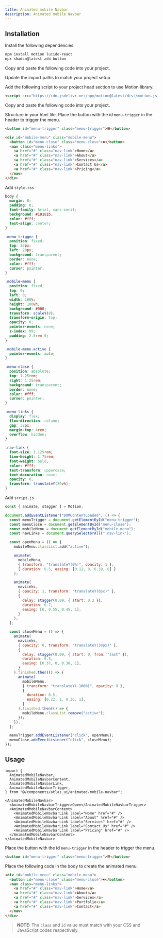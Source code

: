 ```yaml
---
title: Animated mobile Navbar
description: Animated mobile Navbar
---
```


<ComponentPreview
  name="animated-mobile-navbar-demo"
/>

## Installation

<UsageTabs>

<TabsContent value="React/Next">

<Steps>

<Step>Install the following dependencies:</Step>

```bash
npm install motion lucide-react
npx shadcn@latest add button
```

<Step>Copy and paste the following code into your project.</Step>

<ComponentSource name="animated-mobile-navbar" filePath="components/atlas_ui/animated-mobile-navbar.tsx" />

<Step>Update the import paths to match your project setup.</Step>

</Steps>

</TabsContent>

<TabsContent value="JavaScript">

<Steps>

<Step>Add the following script to your project head section to use Motion library.</Step>

```html
<script src="https://cdn.jsdelivr.net/npm/motion@latest/dist/motion.js"></script>
```

<Step>Copy and paste the following code into your project.</Step>

Structure in your html file. Place the button with the id `menu-trigger` in the header to trigger the menu.

```html 
<button id="menu-trigger" class="menu-trigger">☰</button>

<div id="mobile-menu" class="mobile-menu">
  <button id="menu-close" class="menu-close">✖</button>
  <nav class="menu-links">
    <a href="#" class="nav-link">Home</a>
    <a href="#" class="nav-link">About</a>
    <a href="#" class="nav-link">Services</a>
    <a href="#" class="nav-link">Contact Us</a>
    <a href="#" class="nav-link">Pricing</a>
  </nav>
</div>
```

<Step>Add `style.css` </Step>

```css
body {
  margin: 0;
  padding: 0;
  font-family: Arial, sans-serif;
  background: #18181b;
  color: #fff;
  text-align: center;
}

.menu-trigger {
  position: fixed;
  top: 20px;
  left: 20px;
  background: transparent;
  border: none;
  color: #fff;
  cursor: pointer;
}

.mobile-menu {
  position: fixed;
  top: 0;
  left: 0;
  width: 100%;
  height: 100vh;
  background: #000;
  transform: scaleY(0);
  transform-origin: top;
  opacity: 0;
  pointer-events: none;
  z-index: 99;
  padding: 2.5rem 0;
}

.mobile-menu.active {
  pointer-events: auto;
}

.menu-close {
  position: absolute;
  top: 1.25rem;
  right: 1.25rem;
  background: transparent;
  border: none;
  color: #fff;
  cursor: pointer;
}

.menu-links {
  display: flex;
  flex-direction: column;
  gap: 32px;
  margin-top: 4rem;
  overflow: hidden;
}

.nav-link {
  font-size: 1.125rem;
  line-height: 1.75rem;
  font-weight: bold;
  color: #fff;
  text-transform: uppercase;
  text-decoration: none;
  opacity: 0;
  transform: translateY(30vh);
}
```

<Step>Add `script.js`</Step>

```js
const { animate, stagger } = Motion;

document.addEventListener("DOMContentLoaded", () => {
  const menuTrigger = document.getElementById("menu-trigger");
  const menuClose = document.getElementById("menu-close");
  const mobileMenu = document.getElementById("mobile-menu");
  const navLinks = document.querySelectorAll(".nav-link");

  const openMenu = () => {
    mobileMenu.classList.add("active");

    animate(
      mobileMenu,
      { transform: "translateY(0%)", opacity: 1 },
      { duration: 0.5, easing: [0.12, 0, 0.39, 0] }
    );

    animate(
      navLinks,
      { opacity: 1, transform: "translateY(0px)" },
      {
        delay: stagger(0.09, { start: 0.3 }),
        duration: 0.7,
        easing: [0, 0.55, 0.45, 1],
      }
    );
  };

  const closeMenu = () => {
    animate(
      navLinks,
      { opacity: 0, transform: "translateY(30px)" },
      {
        delay: stagger(0.09, { start: 0, from: "last" }),
        duration: 0.5,
        easing: [0.37, 0, 0.36, 1],
      }
    ).finished.then(() => {
      animate(
        mobileMenu,
        { transform: "translateY(-100%)", opacity: 0 },
        {
          duration: 0.5,
          easing: [0.22, 1, 0.36, 1],
        }
      ).finished.then(() => {
        mobileMenu.classList.remove("active");
      });
    });
  };

  menuTrigger.addEventListener("click", openMenu);
  menuClose.addEventListener("click", closeMenu);
});
```

</Steps>

</TabsContent>

</UsageTabs>

## Usage

<UsageTabs>

<TabsContent value="React/Next">

```tsx
import {
  AnimatedMobileNavbar,
  AnimatedMobileNavbarContent,
  AnimatedMobileNavbarLink,
  AnimatedMobileNavbarTrigger,
} from "@/components/atlas_ui/animated-mobile-navbar";
```

```tsx
<AnimatedMobileNavbar>
  <AnimatedMobileNavbarTrigger>Open</AnimatedMobileNavbarTrigger>
  <AnimatedMobileNavbarContent>
    <AnimatedMobileNavbarLink label="Home" href="#" />
    <AnimatedMobileNavbarLink label="About" href="#" />
    <AnimatedMobileNavbarLink label="Services" href="#" />
    <AnimatedMobileNavbarLink label="Contact Us" href="#" />
    <AnimatedMobileNavbarLink label="Pricing" href="#" />
  </AnimatedMobileNavbarContent>
</AnimatedMobileNavbar>
```

</TabsContent>

<TabsContent value="JavaScript">

Place the button with the id `menu-trigger` in the header to trigger the menu.

```html
<button id="menu-trigger" class="menu-trigger">☰</button>
```

Place the following code in the body to create the animated menu.

```html
<div id="mobile-menu" class="mobile-menu">
  <button id="menu-close" class="menu-close">✖</button>
  <nav class="menu-links">
    <a href="#" class="nav-link">Home</a>
    <a href="#" class="nav-link">About</a>
    <a href="#" class="nav-link">Services</a>
    <a href="#" class="nav-link">Portfolio</a>
    <a href="#" class="nav-link">Contact</a>
  </nav>
</div>
```
> **NOTE:** The `class` and `id` value must match with your CSS and JavaScript codes respectively.


</TabsContent>

</UsageTabs>
